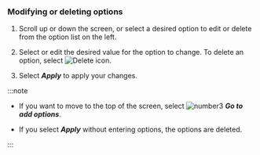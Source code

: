 ### Modifying or deleting options

<ProdImg img='modify-agent.png' desc='Modifying options' />

1.  Scroll up or down the screen, or select a desired option to edit or delete from the option list on the left. 

2.  Select or edit the desired value for the option to change. To delete an option, select ![Delete icon](/img/ico-trash.svg). 

3.  Select **_Apply_** to apply your changes.

:::note

-   If you want to move to the top of the screen, select ![number3](/img/number-03.png) **_Go to add options_**.

-   If you select **_Apply_** without entering options, the options are deleted.

:::
